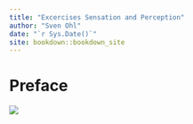 ```yaml
--- 
title: "Excercises Sensation and Perception"
author: "Sven Ohl"
date: "`r Sys.Date()`"
site: bookdown::bookdown_site
---
```


# Preface {-}

![](ch1_images/frames2080.png)